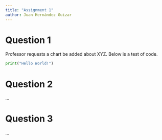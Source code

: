 ```yaml
---
title: "Assignment 1"
author: Juan Hernández Guizar
---
```


# Question 1

Professor requests a chart be added about XYZ. Below is a test of code.


```python
print("Hello World!")
```

# Question 2

...

# Question 3

...